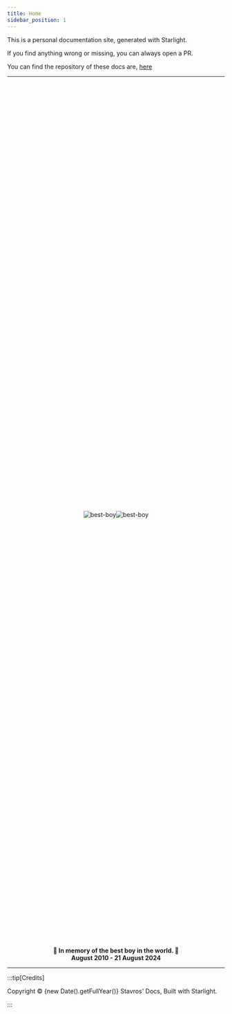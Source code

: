 ```yaml
---
title: Home
sidebar_position: 1
---
```



This is a personal documentation site, generated with Starlight.

If you find anything wrong or missing, you can always open a PR.

You can find the repository of these docs are, [here](https://github.com/stavros-k/docs)

---

<div style="display: flex; flex-wrap: wrap; margin: auto; justify-content: center; align-items: center; width: 100%; height: 50svh;">
  <Image
    style="object-fit: contain; max-width: 50%; max-height: 100%;"
    src={bestBoy2}
    alt="best-boy"
  />
  <Image
    style="object-fit: contain; max-width: 50%; max-height: 100%;"
    src={bestBoy1}
    alt="best-boy"
  />
</div>
<div style="text-align: center; font-weight: bold; margin-right: auto; margin-left: auto; width: 100%;">
  💙 In memory of the best boy in the world. 💙
</div>
<div style="text-align: center; font-weight: bold; margin-right: auto; margin-left: auto; width: 100%;">
  August 2010 - 21 August 2024
</div>

---

:::tip[Credits]

Copyright © {new Date().getFullYear()} Stavros' Docs, Built with Starlight.

:::
